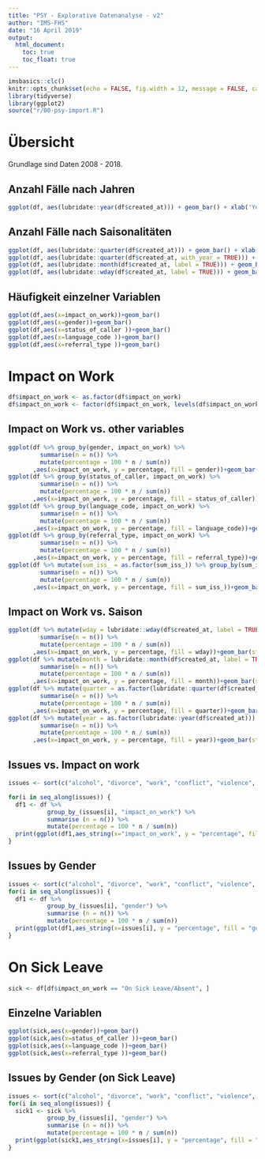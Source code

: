 ```yaml
---
title: "PSY - Explorative Datenanalyse - v2"
author: "IMS-FHS"
date: "16 April 2019"
output: 
  html_document:
    toc: true
    toc_float: true
---
```


```r
imsbasics::clc()
knitr::opts_chunk$set(echo = FALSE, fig.width = 12, message = FALSE, cache = TRUE)
library(tidyverse)
library(ggplot2)
source("r/00-psy-import.R")

```

# Übersicht

Grundlage sind Daten 2008 - 2018.

## Anzahl Fälle nach Jahren

```r
ggplot(df, aes(lubridate::year(df$created_at))) + geom_bar() + xlab('Year')
```

## Anzahl Fälle nach Saisonalitäten

```r
ggplot(df, aes(lubridate::quarter(df$created_at))) + geom_bar() + xlab('Quarter')
ggplot(df, aes(lubridate::quarter(df$created_at, with_year = TRUE))) + geom_bar() + xlab('Quarter')
ggplot(df, aes(lubridate::month(df$created_at, label = TRUE))) + geom_bar() + xlab('Month')
ggplot(df, aes(lubridate::wday(df$created_at, label = TRUE))) + geom_bar() + xlab('Weekday')
```

## Häufigkeit einzelner Variablen

```r
ggplot(df,aes(x=impact_on_work))+geom_bar()
ggplot(df,aes(x=gender))+geom_bar()
ggplot(df,aes(x=status_of_caller ))+geom_bar()
ggplot(df,aes(x=language_code ))+geom_bar()
ggplot(df,aes(x=referral_type ))+geom_bar()
```

# Impact on Work

```r
df$impact_on_work <- as.factor(df$impact_on_work)
df$impact_on_work <- factor(df$impact_on_work, levels(df$impact_on_work)[c(2,4,1,5,3)])
```

## Impact on Work vs. other variables

```r
ggplot(df %>% group_by(gender, impact_on_work) %>%
         summarise(n = n()) %>%
         mutate(percentage = 100 * n / sum(n))
       ,aes(x=impact_on_work, y = percentage, fill = gender))+geom_bar(stat = "identity", position = "dodge")
ggplot(df %>% group_by(status_of_caller, impact_on_work) %>%
         summarise(n = n()) %>%
         mutate(percentage = 100 * n / sum(n))
       ,aes(x=impact_on_work, y = percentage, fill = status_of_caller))+geom_bar(stat = "identity", position = "dodge")
ggplot(df %>% group_by(language_code, impact_on_work) %>%
         summarise(n = n()) %>%
         mutate(percentage = 100 * n / sum(n))
       ,aes(x=impact_on_work, y = percentage, fill = language_code))+geom_bar(stat = "identity", position = "dodge")
ggplot(df %>% group_by(referral_type, impact_on_work) %>%
         summarise(n = n()) %>%
         mutate(percentage = 100 * n / sum(n))
       ,aes(x=impact_on_work, y = percentage, fill = referral_type))+geom_bar(stat = "identity", position = "dodge")
ggplot(df %>% mutate(sum_iss_ = as.factor(sum_iss_)) %>% group_by(sum_iss_, impact_on_work) %>%
         summarise(n = n()) %>%
         mutate(percentage = 100 * n / sum(n))
       ,aes(x=impact_on_work, y = percentage, fill = sum_iss_))+geom_bar(stat = "identity", position = "dodge")
```

## Impact on Work vs. Saison

```r
ggplot(df %>% mutate(wday = lubridate::wday(df$created_at, label = TRUE)) %>% group_by(wday, impact_on_work) %>%
         summarise(n = n()) %>%
         mutate(percentage = 100 * n / sum(n))
       ,aes(x=impact_on_work, y = percentage, fill = wday))+geom_bar(stat = "identity", position = "dodge")
ggplot(df %>% mutate(month = lubridate::month(df$created_at, label = TRUE)) %>% group_by(month, impact_on_work) %>%
         summarise(n = n()) %>%
         mutate(percentage = 100 * n / sum(n))
       ,aes(x=impact_on_work, y = percentage, fill = month))+geom_bar(stat = "identity", position = "dodge")
ggplot(df %>% mutate(quarter = as.factor(lubridate::quarter(df$created_at))) %>% group_by(quarter, impact_on_work) %>%
         summarise(n = n()) %>%
         mutate(percentage = 100 * n / sum(n))
       ,aes(x=impact_on_work, y = percentage, fill = quarter))+geom_bar(stat = "identity", position = "dodge")
ggplot(df %>% mutate(year = as.factor(lubridate::year(df$created_at))) %>% group_by(year, impact_on_work) %>%
         summarise(n = n()) %>%
         mutate(percentage = 100 * n / sum(n))
       ,aes(x=impact_on_work, y = percentage, fill = year))+geom_bar(stat = "identity", position = "dodge")
```


## Issues vs. Impact on work

```r
issues <- sort(c("alcohol", "divorce", "work", "conflict", "violence", "trauma", "tax", "stress", "relationship", "redundancy", "mobbing"), decreasing = FALSE)
```
```r
for(i in seq_along(issues)) {
  df1 <- df %>%
           group_by_(issues[i], "impact_on_work") %>%
           summarise (n = n()) %>%
           mutate(percentage = 100 * n / sum(n))
  print(ggplot(df1,aes_string(x="impact_on_work", y = "percentage", fill = issues[i]))+geom_bar(stat = "identity", position = "dodge"))
}
```


## Issues by Gender
```r
issues <- sort(c("alcohol", "divorce", "work", "conflict", "violence", "trauma", "tax", "stress", "relationship", "redundancy", "mobbing"), decreasing = FALSE)
for(i in seq_along(issues)) {
  df1 <- df %>%
           group_by_(issues[i], "gender") %>%
           summarise (n = n()) %>%
           mutate(percentage = 100 * n / sum(n))
  print(ggplot(df1,aes_string(x=issues[i], y = "percentage", fill = "gender"))+geom_bar(stat = "identity", position = "dodge"))
}
```

# On Sick Leave

```r
sick <- df[df$impact_on_work == "On Sick Leave/Absent", ]
```

## Einzelne Variablen
```r
ggplot(sick,aes(x=gender))+geom_bar()
ggplot(sick,aes(x=status_of_caller ))+geom_bar()
ggplot(sick,aes(x=language_code ))+geom_bar()
ggplot(sick,aes(x=referral_type ))+geom_bar()

```


## Issues by Gender (on Sick Leave)
```r
issues <- sort(c("alcohol", "divorce", "work", "conflict", "violence", "trauma", "tax", "stress", "relationship", "redundancy", "mobbing"), decreasing = FALSE)
for(i in seq_along(issues)) {
  sick1 <- sick %>%
           group_by_(issues[i], "gender") %>%
           summarise (n = n()) %>%
           mutate(percentage = 100 * n / sum(n))
  print(ggplot(sick1,aes_string(x=issues[i], y = "percentage", fill = "gender"))+geom_bar(stat = "identity", position = "dodge"))
}
```